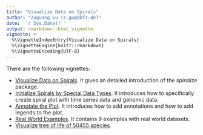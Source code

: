 ```yaml
---
title: "Visualize Data on Spirals"
author: "Zuguang Gu (z.gu@dkfz.de)"
date: '`r Sys.Date()`'
output: rmarkdown::html_vignette
vignette: >
  %\VignetteIndexEntry{Visualize Data on Spirals}
  %\VignetteEngine{knitr::rmarkdown}
  %\VignetteEncoding{UTF-8}
---
```



There are the following vignettes:

- [Visualize Data on Spirals](https://jokergoo.github.io/spiralize_vignettes/spiralize.html). It gives an detailed introduction of the _spiralize_ package.
- [Initialize Spirals by Special Data Types](https://jokergoo.github.io/spiralize_vignettes/special_data_type.html). It introduces how to specifically create spiral plot with time series data and genomic data.
- [Annotate the Plot](https://jokergoo.github.io/spiralize_vignettes/annotate.html). It introduces how to add annotations and how to add legends to the plot.
- [Real World Examples](https://jokergoo.github.io/spiralize_vignettes/examples.html). It contains 9 examples with real world datasets.
- [Visualize tree of life of 50455 species](https://jokergoo.github.io/spiralize_vignettes/tree_of_life.html).

